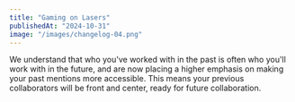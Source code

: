 ```yaml
---
title: "Gaming on Lasers"
publishedAt: "2024-10-31"
image: "/images/changelog-04.png"
---
```


We understand that who you've worked with in the past is often who you'll work with in the future, and are now placing a higher emphasis on making your past mentions more accessible. This means your previous collaborators will be front and center, ready for future collaboration.